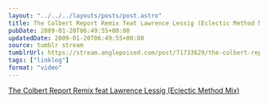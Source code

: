 ```yaml
---
layout: "../../../layouts/posts/post.astro"
title: The Colbert Report Remix feat Lawrence Lessig (Eclectic Method Mix)
pubDate: 2009-01-20T06:49:55+00:00
updatedDate: 2009-01-20T06:49:55+00:00
source: tumblr stream
tumblrUrl: https://stream.anglepoised.com/post/71733629/the-colbert-report-remix-feat-lawrence-lessig
tags: ["linklog"]
format: "video"
---
```



<YouTube id="https://www.youtube.com/watch?v=CvvhDngERXo" />

[The Colbert Report Remix feat Lawrence Lessig (Eclectic Method Mix)][1]

[1]: https://www.youtube.com/watch?v=CvvhDngERXo
